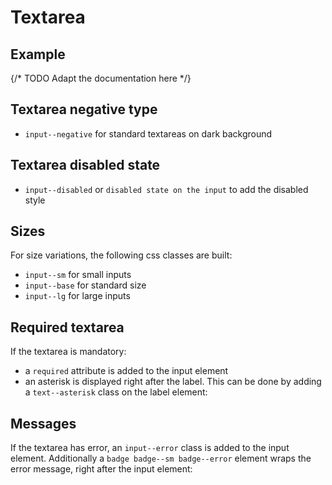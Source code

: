 
<Meta of={TextareaStories} />

# Textarea

## Example

<Canvas of={TextareaStories.Example} />

<Controls of={TextareaStories.Example} />

{/* TODO Adapt the documentation here */}
## Textarea negative type

- `input--negative` for standard textareas on dark background

<Canvas
  of={TextareaStories.NegativeTextarea}
  className="storybook-bg-negative"
/>

## Textarea disabled state

- `input--disabled` or `disabled state on the input` to add the disabled style

<Canvas of={TextareaStories.DisabledTextarea} />

## Sizes

For size variations, the following css classes are built:

- `input--sm` for small inputs
- `input--base` for standard size
- `input--lg` for large inputs

<Canvas of={TextareaStories.SizesTextarea} />

## Required textarea

If the textarea is mandatory:

- a `required` attribute is added to the input element
- an asterisk is displayed right after the label. This can be done by adding a `text--asterisk` class on the label element:

<Canvas of={TextareaStories.RequiredTextarea} />

## Messages

If the textarea has error, an `input--error` class is added to the input element. Additionally
a `badge badge--sm badge--error` element wraps the error message, right after the input element:

<Canvas of={TextareaStories.MessagesTextarea} />
